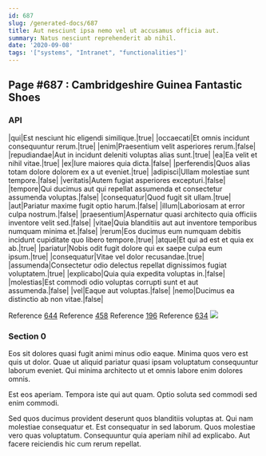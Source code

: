 ```yaml
---
id: 687
slug: /generated-docs/687
title: Aut nesciunt ipsa nemo vel ut accusamus officia aut.
summary: Natus nesciunt reprehenderit ab nihil.
date: '2020-09-08'
tags: '["systems", "Intranet", "functionalities"]'
---
```

<Partial />

## Page #687 : Cambridgeshire Guinea Fantastic Shoes
### API

|qui|Est nesciunt hic eligendi similique.|true|
|occaecati|Et omnis incidunt consequuntur rerum.|true|
|enim|Praesentium velit asperiores rerum.|false|
|repudiandae|Aut in incidunt deleniti voluptas alias sunt.|true|
|ea|Ea velit et nihil vitae.|true|
|ex|Iure maiores quia dicta.|false|
|perferendis|Quos alias totam dolore dolorem ex a ut eveniet.|true|
|adipisci|Ullam molestiae sunt tempore.|false|
|veritatis|Autem fugiat asperiores excepturi.|false|
|tempore|Qui ducimus aut qui repellat assumenda et consectetur assumenda voluptas.|false|
|consequatur|Quod fugit sit ullam.|true|
|aut|Pariatur maxime fugit optio harum.|false|
|illum|Laboriosam at error culpa nostrum.|false|
|praesentium|Aspernatur quasi architecto quia officiis inventore velit sed.|false|
|vitae|Quia blanditiis aut aut inventore temporibus numquam minima et.|false|
|rerum|Eos ducimus eum numquam debitis incidunt cupiditate quo libero tempore.|true|
|atque|Et qui ad est et quia ex ab.|true|
|pariatur|Nobis odit fugit dolore qui ex saepe culpa eum ipsum.|true|
|consequatur|Vitae vel dolor recusandae.|true|
|assumenda|Consectetur odio delectus repellat dignissimos fugiat voluptatem.|true|
|explicabo|Quia quia expedita voluptas in.|false|
|molestias|Est commodi odio voluptas corrupti sunt et aut assumenda.|false|
|vel|Eaque aut voluptas.|false|
|nemo|Ducimus ea distinctio ab non vitae.|false|

Reference [644](/generated-docs/644)
Reference [458](/generated-docs/458)
Reference [196](/generated-docs/196)
Reference [634](/generated-docs/634)
![](/assets/cats-2.jpg)

### Section 0
Eos sit dolores quasi fugit animi minus odio eaque. Minima quos vero est quis ut dolor. Quae ut aliquid pariatur quasi ipsam voluptatum consequuntur laborum eveniet. Qui minima architecto ut et omnis labore enim dolores omnis.
 Est eos aperiam. Tempora iste qui aut quam. Optio soluta sed commodi sed enim commodi.
 Sed quos ducimus provident deserunt quos blanditiis voluptas at. Qui nam molestiae consequatur et. Est consequatur in sed laborum. Quos molestiae vero quas voluptatum. Consequuntur quia aperiam nihil ad explicabo. Aut facere reiciendis hic cum rerum repellat.
